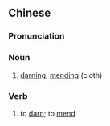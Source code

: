 {{also|织补}}
==Chinese==
{{zh-forms|s=织补}}

===Pronunciation===
{{zh-pron
|m=zhībǔ
|c=zik1 bou2
|mn=qz,xm,zz:chit-pó͘
|cat=noun
}}

===Noun===
{{zh-noun}}

# [[darning]]; [[mending]] (cloth)

===Verb===
{{zh-verb}}

# to [[darn]]; to [[mend]]
